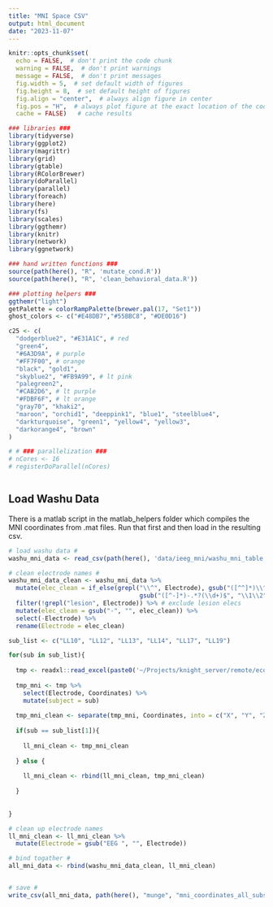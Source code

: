 ```yaml
---
title: "MNI Space CSV"
output: html_document
date: "2023-11-07"
---
```


```r
knitr::opts_chunk$set(
  echo = FALSE,  # don't print the code chunk
  warning = FALSE,  # don't print warnings
  message = FALSE,  # don't print messages
  fig.width = 5,  # set default width of figures
  fig.height = 8,  # set default height of figures
  fig.align = "center",  # always align figure in center
  fig.pos = "H",  # always plot figure at the exact location of the code chunk
  cache = FALSE)   # cache results

### libraries ###
library(tidyverse)
library(ggplot2)
library(magrittr)
library(grid)
library(gtable)
library(RColorBrewer)
library(doParallel)
library(parallel)
library(foreach)
library(here)
library(fs)
library(scales)
library(ggthemr)
library(knitr)
library(network)
library(ggnetwork)

### hand written functions ###
source(path(here(), "R", 'mutate_cond.R'))
source(path(here(), "R", 'clean_behavioral_data.R'))

### plotting helpers ###
ggthemr("light")
getPalette = colorRampPalette(brewer.pal(17, "Set1"))
ghost_colors <- c("#E48DB7","#55BBC8", "#DE0D16")

c25 <- c(
  "dodgerblue2", "#E31A1C", # red
  "green4",
  "#6A3D9A", # purple
  "#FF7F00", # orange
  "black", "gold1",
  "skyblue2", "#FB9A99", # lt pink
  "palegreen2",
  "#CAB2D6", # lt purple
  "#FDBF6F", # lt orange
  "gray70", "khaki2",
  "maroon", "orchid1", "deeppink1", "blue1", "steelblue4",
  "darkturquoise", "green1", "yellow4", "yellow3",
  "darkorange4", "brown"
)

# # ### parallelization ###
# nCores <- 16
# registerDoParallel(nCores)



```

## Load Washu Data 

There is a matlab script in the matlab_helpers folder which compiles the MNI coordinates from .mat files. Run that first and then load in the resulting csv.

```r

# load washu data #
washu_mni_data <- read_csv(path(here(), 'data/ieeg_mni/washu_mni_table.csv'))

# clean electrode names #
washu_mni_data_clean <- washu_mni_data %>%
  mutate(elec_clean = if_else(grepl("\\^", Electrode), gsub("([^^]*)\\^.*?(\\d+)$", "\\1\\2", Electrode),
                                    gsub("([^-]*)-.*?(\\d+)$", "\\1\\2", Electrode))) %>% # fix weird Washu naming
  filter(!grepl("lesion", Electrode)) %>% # exclude lesion elecs
  mutate(elec_clean = gsub("-", "", elec_clean)) %>%
  select(-Electrode) %>%
  rename(Electrode = elec_clean)


```

```r

sub_list <- c("LL10", "LL12", "LL13", "LL14", "LL17", "LL19")

for(sub in sub_list){
  
  tmp <- readxl::read_excel(paste0('~/Projects/knight_server/remote/ecog/DATA_FOLDER/Loma_Linda/', sub, '/Notes/', sub, '_Elec_Notes.xlsx'))
  
  tmp_mni <- tmp %>%
    select(Electrode, Coordinates) %>%
    mutate(subject = sub) 
  
  tmp_mni_clean <- separate(tmp_mni, Coordinates, into = c("X", "Y", "Z"), sep = "\\s+")
  
  if(sub == sub_list[1]){
    
    ll_mni_clean <- tmp_mni_clean
    
  } else {
    
    ll_mni_clean <- rbind(ll_mni_clean, tmp_mni_clean)
    
  }
    
  
}

# clean up electrode names
ll_mni_clean <- ll_mni_clean %>%
  mutate(Electrode = gsub("EEG ", "", Electrode))


```


```r

# bind togather #
all_mni_data <- rbind(washu_mni_data_clean, ll_mni_clean)


# save #
write_csv(all_mni_data, path(here(), "munge", "mni_coordinates_all_subs.csv"))

```



